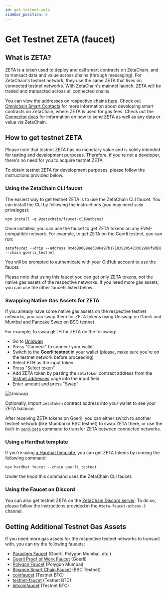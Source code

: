 ```yaml
---
id: get-testnet-zeta
sidebar_position: 6
---
```


# Get Testnet ZETA (faucet)

## What is ZETA?

ZETA is a token used to deploy and call smart contracts on ZetaChain, and to
transact data and value across chains (through messaging). For ZetaChain's
testnet network, they use the same ZETA that lives on connected testnet
networks. With ZetaChain's mainnet launch, ZETA will be traded and transacted
across all connected chains.

You can view the addresses on respective chains [here](/reference/testnet).
Check out [Omnichain Smart Contacts](/developers/overview) for more information
about developing smart contracts on ZetaChain, where ZETA is used for gas fees.
Check out the [Connector docs](/developers/cross-chain-messaging/connector) for
information on how to send ZETA as well as any data or value via ZetaChain.

## How to get testnet ZETA

Please note that testnet ZETA has no monetary value and is solely intended for
testing and development purposes. Therefore, if you're not a developer, there's
no need for you to acquire testnet ZETA.

To obtain testnet ZETA for development purposes, please follow the instructions
provided below.

### Using the ZetaChain CLI faucet

The easiest way to get testnet ZETA is to use the ZetaChain CLI faucet. You can
install the CLI by following the instructions (you may need `sudo` priveleges):

```
npm install -g @zetachain/faucet-cli@athens3
```

Once installed, you can use the faucet to get ZETA tokens on any EVM-compatible
network. For example, to get ZETA on the Goerli testnet, you can run:

```
zetafaucet --drip --address 0x4bB9089ee3B86e97b171838205483362966f9dE8 --chain goerli_testnet
```

You will be prompted to authenticate with your GitHub account to use the faucet.

Please note that using this faucet you can get only ZETA tokens, not the native
gas assets of the respective networks. If you need more gas assets, you can use
the other faucets listed below.

### Swapping Native Gas Assets for ZETA

If you already have some native gas assets on the respective testnet networks,
you can swap them for ZETA tokens using Uniswap on Goerli and Mumbai and Pancake
Swap on BSC testnet.

For example, to swap gETH for ZETA do the following:

- Go to [Uniswap](https://app.uniswap.org/#/swap)
- Press "Connect" to connect your wallet
- Switch to the **Goerli testnet** in your wallet (please, make sure you're on
  the testnet network before proceeding)
- Select ETH as the input token
- Press "Select token"
- Add ZETA token by pasting the `zetaToken` contract address from the
  [testnet addresses](/reference/testnet) page into the input field
- Enter amount and press "Swap"

![Uniswap](/img/docs/uniswap.jpg)

Optionally, import `zetaToken` contract address into your wallet to see your
ZETA balance.

After receiving ZETA tokens on Goerli, you can either switch to another testnet
network (like Mumbai or BSC testnet) to swap ZETA there, or use the built-in
[`send-zeta`](/developers/tokens) command to transfer ZETA between connected
networks.

### Using a Hardhat template

If you're using [a Hardhat template](https://github.com/zeta-chain/template),
you can get ZETA tokens by running the following command:

```
npx hardhat faucet --chain goerli_testnet
```

Under the hood this command uses the ZetaChain CLI faucet.

### Using the Faucet on Discord

You can also get testnet ZETA on the
[ZetaChain Discord server](https://discord.com/invite/zetachain). To do so,
please follow the instructions provided in the `#zeta-faucet-athens-3` channel.

## Getting Additional Testnet Gas Assets

If you need more gas assets for the respective testnet networks to transact
with, you can try the following faucets:

- [Paradigm Faucet](https://faucet.paradigm.xyz) (Goerli, Polygon Mumbai, etc.)
- [Goerli Proof of Work Faucet](https://goerli-faucet.pk910.de/) (Goerli)
- [Polygon Faucet](https://faucet.polygon.technology/) (Polygon Mumbai)
- [Binance Smart Chain Faucet](https://testnet.binance.org/faucet-smart) (BSC
  Testnet)
- [coinfaucet](https://coinfaucet.eu/en/btc-testnet/) (Testnet BTC)
- [testnet-faucet](https://testnet-faucet.com/btc-testnet/) (Testnet BTC)
- [bitcoinfaucet](https://bitcoinfaucet.uo1.net/) (Testnet BTC)
